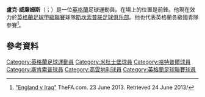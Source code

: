 '''盧克·威廉姆斯'''（{{lang-en|Luke Williams}}；{{bd|1993年|6月11日}}）是一位[[英格蘭|英格蘭]]足球運動員。在場上的位置是前鋒。他現在效力於[[英格蘭足球甲級聯賽|英格蘭足球甲級聯賽]]球隊[[斯坎索普联足球俱乐部|斯坎索普联足球俱乐部]]。他也代表英格蘭各級國青隊參賽<ref>[http://www.thefa.com/england/mens-u20s/News/2013/iraq-updates-230613 "England v Iraq"] {{Wayback|url=http://www.thefa.com/england/mens-u20s/News/2013/iraq-updates-230613 |date=20131209053925 }} TheFA.com. 23 June 2013. Retrieved 24 June 2013/</ref>。

==參考資料==
{{Reflist}}

{{DEFAULTSORT:Williams, Luke}}
[[Category:英格蘭足球運動員|Category:英格蘭足球運動員]]
[[Category:米杜士堡球員|Category:米杜士堡球員]]
[[Category:哈特普爾球員|Category:哈特普爾球員]]
[[Category:斯肯索普球員|Category:斯肯索普球員]]
[[Category:高雲地利球員|Category:高雲地利球員]]
[[Category:英格蘭足球聯賽球員|Category:英格蘭足球聯賽球員]]